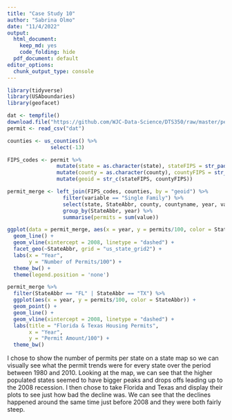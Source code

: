 ```yaml
---
title: "Case Study 10"
author: "Sabrina Olmo"
date: "11/4/2022"
output:
  html_document:
    keep_md: yes
    code_folding: hide
  pdf_document: default
editor_options:
  chunk_output_type: console
---
```


```r
library(tidyverse)
library(USAboundaries)
library(geofacet)
```

```r
dat <- tempfile()
download.file("https://github.com/WJC-Data-Science/DTS350/raw/master/permits.csv", "dat")
permit <- read_csv("dat")

counties <- us_counties() %>%
              select(-13)

FIPS_codes <- permit %>%
                mutate(state = as.character(state), stateFIPS = str_pad(state, 2, pad = "0")) %>%
                mutate(county = as.character(county), countyFIPS = str_pad(county, 3, pad = "0")) %>%
                mutate(geoid = str_c(stateFIPS, countyFIPS))

permit_merge <- left_join(FIPS_codes, counties, by = "geoid") %>%
                  filter(variable == "Single Family") %>%
                  select(state, StateAbbr, county, countyname, year, value) %>%
                  group_by(StateAbbr, year) %>%
                  summarise(permits = sum(value))
```

```r
ggplot(data = permit_merge, aes(x = year, y = permits/100, color = StateAbbr)) +
  geom_line() +
  geom_vline(xintercept = 2008, linetype = "dashed") +
  facet_geo(~StateAbbr, grid = "us_state_grid2") +
  labs(x = "Year",
       y = "Number of Permits/100") +
  theme_bw() +
  theme(legend.position = 'none') 
```

```r
permit_merge %>%
  filter(StateAbbr == "FL" | StateAbbr == "TX") %>%
  ggplot(aes(x = year, y = permits/100, color = StateAbbr)) +
  geom_point() +
  geom_line() +
  geom_vline(xintercept = 2008, linetype = "dashed") +
  labs(title = "Florida & Texas Housing Permits",
       x = "Year", 
       y = "Permit Amount/100") +
  theme_bw()
```
I chose to show the number of permits per state on a state map so we can visually see what the permit trends were for every state over the period between 1980 and 2010. Looking at the map, we can see that the higher populated states seemed to have bigger peaks and drops offs leading up to the 2008 recession. I then chose to take Florida and Texas and display their plots to see just how bad the decline was. We can see that the declines happened around the same time just before 2008 and they were both fairly steep. 